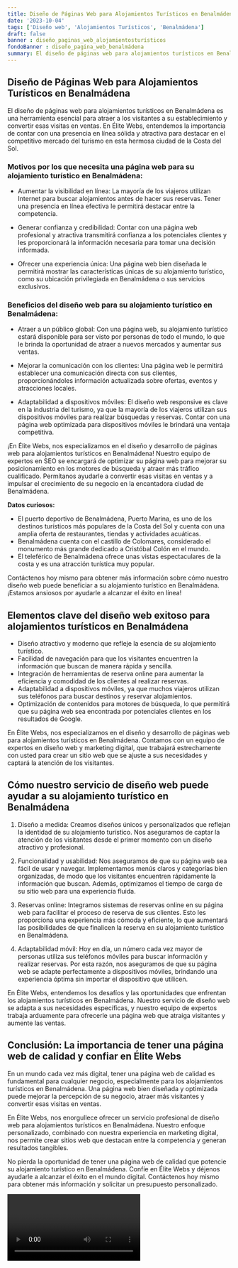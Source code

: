 ```yaml
---
title: Diseño de Páginas Web para Alojamientos Turísticos en Benalmádena
date: '2023-10-04'
tags: ['Diseño web', 'Alojamientos Turísticos', 'Benalmádena']
draft: false
banner : diseño_paginas_web_alojamientosturísticos
fondoBanner : diseño_pagina_web_benalmádena
summary: El diseño de páginas web para alojamientos turísticos en Benalmádena es una herramienta esencial para atraer a los visitantes a su establecimiento y convertir esas visitas en ventas. En Élite Webs, entendemos la importancia de contar con una presencia en línea sólida y atractiva para destacar en el competitivo mercado del turismo en esta hermosa ciudad de la Costa del Sol.
---
```


## Diseño de Páginas Web para Alojamientos Turísticos en Benalmádena

El diseño de páginas web para alojamientos turísticos en Benalmádena es una herramienta esencial para atraer a los visitantes a su establecimiento y convertir esas visitas en ventas. En Élite Webs, entendemos la importancia de contar con una presencia en línea sólida y atractiva para destacar en el competitivo mercado del turismo en esta hermosa ciudad de la Costa del Sol.

### Motivos por los que necesita una página web para su alojamiento turístico en Benalmádena:

- Aumentar la visibilidad en línea: La mayoría de los viajeros utilizan Internet para buscar alojamientos antes de hacer sus reservas. Tener una presencia en línea efectiva le permitirá destacar entre la competencia.

- Generar confianza y credibilidad: Contar con una página web profesional y atractiva transmitirá confianza a los potenciales clientes y les proporcionará la información necesaria para tomar una decisión informada.

- Ofrecer una experiencia única: Una página web bien diseñada le permitirá mostrar las características únicas de su alojamiento turístico, como su ubicación privilegiada en Benalmádena o sus servicios exclusivos.

### Beneficios del diseño web para su alojamiento turístico en Benalmádena:

- Atraer a un público global: Con una página web, su alojamiento turístico estará disponible para ser visto por personas de todo el mundo, lo que le brinda la oportunidad de atraer a nuevos mercados y aumentar sus ventas.

- Mejorar la comunicación con los clientes: Una página web le permitirá establecer una comunicación directa con sus clientes, proporcionándoles información actualizada sobre ofertas, eventos y atracciones locales.

- Adaptabilidad a dispositivos móviles: El diseño web responsive es clave en la industria del turismo, ya que la mayoría de los viajeros utilizan sus dispositivos móviles para realizar búsquedas y reservas. Contar con una página web optimizada para dispositivos móviles le brindará una ventaja competitiva.

¡En Élite Webs, nos especializamos en el diseño y desarrollo de páginas web para alojamientos turísticos en Benalmádena! Nuestro equipo de expertos en SEO se encargará de optimizar su página web para mejorar su posicionamiento en los motores de búsqueda y atraer más tráfico cualificado. Permítanos ayudarle a convertir esas visitas en ventas y a impulsar el crecimiento de su negocio en la encantadora ciudad de Benalmádena.

**Datos curiosos:**
- El puerto deportivo de Benalmádena, Puerto Marina, es uno de los destinos turísticos más populares de la Costa del Sol y cuenta con una amplia oferta de restaurantes, tiendas y actividades acuáticas.
- Benalmádena cuenta con el castillo de Colomares, considerado el monumento más grande dedicado a Cristóbal Colón en el mundo.
- El teleférico de Benalmádena ofrece unas vistas espectaculares de la costa y es una atracción turística muy popular.

Contáctenos hoy mismo para obtener más información sobre cómo nuestro diseño web puede beneficiar a su alojamiento turístico en Benalmádena. ¡Estamos ansiosos por ayudarle a alcanzar el éxito en línea!

<GifSeo />

<Cta />

## Elementos clave del diseño web exitoso para alojamientos turísticos en Benalmádena

- Diseño atractivo y moderno que refleje la esencia de su alojamiento turístico.
- Facilidad de navegación para que los visitantes encuentren la información que buscan de manera rápida y sencilla.
- Integración de herramientas de reserva online para aumentar la eficiencia y comodidad de los clientes al realizar reservas.
- Adaptabilidad a dispositivos móviles, ya que muchos viajeros utilizan sus teléfonos para buscar destinos y reservar alojamientos.
- Optimización de contenidos para motores de búsqueda, lo que permitirá que su página web sea encontrada por potenciales clientes en los resultados de Google.

En Élite Webs, nos especializamos en el diseño y desarrollo de páginas web para alojamientos turísticos en Benalmádena. Contamos con un equipo de expertos en diseño web y marketing digital, que trabajará estrechamente con usted para crear un sitio web que se ajuste a sus necesidades y captará la atención de los visitantes.

## Cómo nuestro servicio de diseño web puede ayudar a su alojamiento turístico en Benalmádena

1. Diseño a medida: Creamos diseños únicos y personalizados que reflejan la identidad de su alojamiento turístico. Nos aseguramos de captar la atención de los visitantes desde el primer momento con un diseño atractivo y profesional.

2. Funcionalidad y usabilidad: Nos aseguramos de que su página web sea fácil de usar y navegar. Implementamos menús claros y categorías bien organizadas, de modo que los visitantes encuentren rápidamente la información que buscan. Además, optimizamos el tiempo de carga de su sitio web para una experiencia fluida.

3. Reservas online: Integramos sistemas de reservas online en su página web para facilitar el proceso de reserva de sus clientes. Esto les proporciona una experiencia más cómoda y eficiente, lo que aumentará las posibilidades de que finalicen la reserva en su alojamiento turístico en Benalmádena.

4. Adaptabilidad móvil: Hoy en día, un número cada vez mayor de personas utiliza sus teléfonos móviles para buscar información y realizar reservas. Por esta razón, nos aseguramos de que su página web se adapte perfectamente a dispositivos móviles, brindando una experiencia óptima sin importar el dispositivo que utilicen.

En Élite Webs, entendemos los desafíos y las oportunidades que enfrentan los alojamientos turísticos en Benalmádena. Nuestro servicio de diseño web se adapta a sus necesidades específicas, y nuestro equipo de expertos trabaja arduamente para ofrecerle una página web que atraiga visitantes y aumente las ventas.

## Conclusión: La importancia de tener una página web de calidad y confiar en Élite Webs

En un mundo cada vez más digital, tener una página web de calidad es fundamental para cualquier negocio, especialmente para los alojamientos turísticos en Benalmádena. Una página web bien diseñada y optimizada puede mejorar la percepción de su negocio, atraer más visitantes y convertir esas visitas en ventas.

En Élite Webs, nos enorgullece ofrecer un servicio profesional de diseño web para alojamientos turísticos en Benalmádena. Nuestro enfoque personalizado, combinado con nuestra experiencia en marketing digital, nos permite crear sitios web que destacan entre la competencia y generan resultados tangibles.

No pierda la oportunidad de tener una página web de calidad que potencie su alojamiento turístico en Benalmádena. Confíe en Élite Webs y déjenos ayudarle a alcanzar el éxito en el mundo digital. Contáctenos hoy mismo para obtener más información y solicitar un presupuesto personalizado.

<Video />

<CtaBot job='Alojamientos Turísticos' city='Benalmádena'/>

<Gmaps query='Benalmádena+españa+maps' />